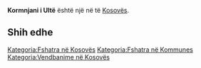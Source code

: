 {{Fshat në 
 | Emri                = Kormnjani i Ultë
 | EmriAlt                = 
 | NAME_SHORT_FORM=      
 | NAME_GENERIC=      
 | NAME_SORT_NAME_RO=      KORMNJANIIULTE
 | FULL_NAME_RO = Kormnjani i Ultë
 | FULL_NAME_ND_RO=Kormnjani i Ulte
 | SORT_NAME_RG=KORMNJANIIULTE
 | FULL_NAME_RG=Kormnjani i Ultë
 | FULL_NAME_ND_RG=Kormnjani i Ulte
 | SRP_NAME_SHORT_FORM=      
 | SRP_NAME_GENERIC=      
 | SRP_NAME_SORT_NAME_RO=      
 | SRP_FULL_NAME_RO = 
 | SRP_FULL_NAME_ND_RO=
 | SRP_SORT_NAME_RG=
 | SRP_FULL_NAME_RG=
 | SRP_FULL_NAME_ND_RG=
 | Emri (Rasa dhanore) = 
 | Figura              = 
 | Shteti              = Kosovo
 | Komuna              = 
 | Kodi postar         = 
 | Sipërfaqja          = 

 | Popullsia           = 

 | Regj. i popullsisë  = 
 | Dend. e popullsisë  = 
 | Faqja zyrtare       = 
 <!--- Koordinatat ----> 
 | Gjerësia            = 42.506944
 | Gjatësia            = 21.626111
 | Lartësia            = 
}}
'''Kormnjani i Ultë''' është një [[]] në [[]] të [[Kosovës]].

<!-- == Gjeografia == -->
<!-- == Historia == -->
<!-- == Demografia == -->
== Shih edhe ==
{{Komuna }}
{{Kosovo-Administrata-Cung}}

[[Kategoria:Fshatra në Kosovës]]
[[Kategoria:Fshatra në Kommunes ]]
[[Kategoria:Vendbanime në Kosovës]]